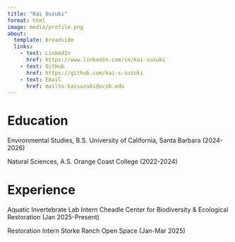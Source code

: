 ```yaml
---
title: "Kai Suzuki"
format: html
image: media/profile.png
about: 
  template: broadside
  links: 
    - text: LinkedIn
      href: https://www.linkedin.com/in/kai-suzuki
    - text: GitHub
      href: https://github.com/kai-s-suzuki
    - text: Email
      href: mailto:kaisuzuki@ucsb.edu
---
```


# Education
Environmental Studies, B.S.
University of California, Santa Barbara (2024-2026)

Natural Sciences, A.S. 
Orange Coast College (2022-2024)

# Experience
Aquatic Invertebrate Lab Intern
Cheadle Center for Biodiversity & Ecological Restoration (Jan 2025-Present)

Restoration Intern
Storke Ranch Open Space (Jan-Mar 2025)


